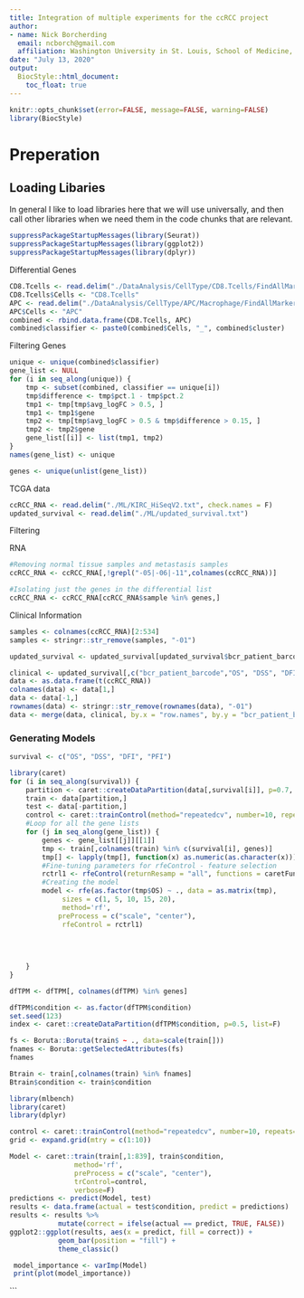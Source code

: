 ```yaml
---
title: Integration of multiple experiments for the ccRCC project
author: 
- name: Nick Borcherding
  email: ncborch@gmail.com
  affiliation: Washington University in St. Louis, School of Medicine, St. Louis, MO, USA
date: "July 13, 2020"
output:
  BiocStyle::html_document:
    toc_float: true
---
```


```r
knitr::opts_chunk$set(error=FALSE, message=FALSE, warning=FALSE)
library(BiocStyle)
```


# Preperation

## Loading Libaries

In general I like to load libraries here that we will use universally, and then call other libraries when we need them in the code chunks that are relevant. 

```r
suppressPackageStartupMessages(library(Seurat))
suppressPackageStartupMessages(library(ggplot2))
suppressPackageStartupMessages(library(dplyr))
```

Differential Genes
```r
CD8.Tcells <- read.delim("./DataAnalysis/CellType/CD8.Tcells/FindAllMarkers.txt")
CD8.Tcells$Cells <- "CD8.Tcells"
APC <- read.delim("./DataAnalysis/CellType/APC/Macrophage/FindAllMarkers.txt")
APC$Cells <- "APC"
combined <- rbind.data.frame(CD8.Tcells, APC)
combined$classifier <- paste0(combined$Cells, "_", combined$cluster)
```

Filtering Genes
```r
unique <- unique(combined$classifier)
gene_list <- NULL
for (i in seq_along(unique)) {
    tmp <- subset(combined, classifier == unique[i])
    tmp$difference <- tmp$pct.1 - tmp$pct.2
    tmp1 <- tmp[tmp$avg_logFC > 0.5, ]
    tmp1 <- tmp1$gene
    tmp2 <- tmp[tmp$avg_logFC > 0.5 & tmp$difference > 0.15, ]
    tmp2 <- tmp2$gene
    gene_list[[i]] <- list(tmp1, tmp2)
}
names(gene_list) <- unique

genes <- unique(unlist(gene_list))
```



TCGA data

```r
ccRCC_RNA <- read.delim("./ML/KIRC_HiSeqV2.txt", check.names = F)
updated_survival <- read.delim("./ML/updated_survival.txt")
```

Filtering 

RNA
```r
#Removing normal tissue samples and metastasis samples
ccRCC_RNA <- ccRCC_RNA[,!grepl("-05|-06|-11",colnames(ccRCC_RNA))]

#Isolating just the genes in the differential list
ccRCC_RNA <- ccRCC_RNA[ccRCC_RNA$sample %in% genes,]
```

Clinical Information
```r
samples <- colnames(ccRCC_RNA)[2:534]
samples <- stringr::str_remove(samples, "-01")

updated_survival <- updated_survival[updated_survival$bcr_patient_barcode %in% samples,]
```


```r
clinical <- updated_survival[,c("bcr_patient_barcode","OS", "DSS", "DFI", "PFI")]
data <- as.data.frame(t(ccRCC_RNA))
colnames(data) <- data[1,]
data <- data[-1,]
rownames(data) <- stringr::str_remove(rownames(data), "-01")
data <- merge(data, clinical, by.x = "row.names", by.y = "bcr_patient_barcode")
```

### Generating Models

```r
survival <- c("OS", "DSS", "DFI", "PFI")
```



```r
library(caret)
for (i in seq_along(survival)) {
    partition <- caret::createDataPartition(data[,survival[i]], p=0.7, list=F)
    train <- data[partition,]
    test <- data[-partition,]
    control <- caret::trainControl(method="repeatedcv", number=10, repeats=128, selectionFunction = "best", savePredictions = T, classProbs = TRUE, summaryFunction = twoClassSummary)
    #Loop for all the gene lists
    for (j in seq_along(gene_list)) {
        genes <- gene_list[[j]][[1]]
        tmp <- train[,colnames(train) %in% c(survival[i], genes)]
        tmp[] <- lapply(tmp[], function(x) as.numeric(as.character(x)))
        #Fine-tuning parameters for rfeControl - feature selection
        rctrl1 <- rfeControl(returnResamp = "all", functions = caretFuncs, saveDetails = TRUE, method="repeatedcv", number=10, repeats=128)
        #Creating the model
        model <- rfe(as.factor(tmp$OS) ~ ., data = as.matrix(tmp),
             sizes = c(1, 5, 10, 15, 20),
             method='rf', 
            preProcess = c("scale", "center"),
             rfeControl = rctrl1)
        
        
        
        
    }
}
```

```r
dfTPM <- dfTPM[, colnames(dfTPM) %in% genes]
```

```r
dfTPM$condition <- as.factor(dfTPM$condition)
set.seed(123)
index <- caret::createDataPartition(dfTPM$condition, p=0.5, list=F)


```

```r
fs <- Boruta::Boruta(train$ ~ ., data=scale(train[]))
fnames <- Boruta::getSelectedAttributes(fs)
fnames
```


```r
Btrain <- train[,colnames(train) %in% fnames]
Btrain$condition <- train$condition
```

```r
library(mlbench)
library(caret)
library(dplyr)

control <- caret::trainControl(method="repeatedcv", number=10, repeats=128, selectionFunction = "best", savePredictions = T, classProbs = TRUE, summaryFunction = twoClassSummary)
grid <- expand.grid(mtry = c(1:10))

Model <- caret::train(train[,1:839], train$condition,
                method='rf', 
                preProcess = c("scale", "center"),
                trControl=control, 
                verbose=F)
predictions <- predict(Model, test)
results <- data.frame(actual = test$condition, predict = predictions)
results <- results %>%
            mutate(correct = ifelse(actual == predict, TRUE, FALSE))
ggplot2::ggplot(results, aes(x = predict, fill = correct)) +
            geom_bar(position = "fill") + 
            theme_classic()

 model_importance <- varImp(Model)
 print(plot(model_importance))
```
```


